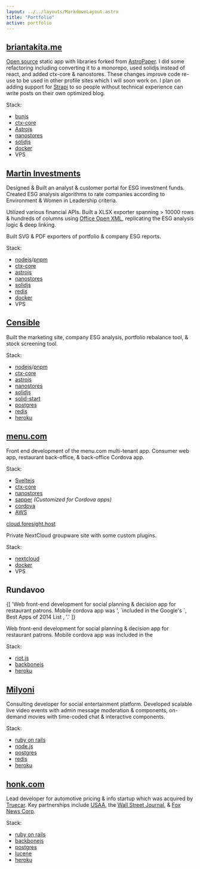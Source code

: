 ```yaml
---
layout: ../../layouts/MarkdownLayout.astro
title: "Portfolio"
active: portfolio
---
```


## [briantakita.me](https://briantakita.me)

[Open source](https://github.com/btakita/dev) static app with libraries forked
from [AstroPaper](https://astro-paper.pages.dev). I did some refactoring including converting it to a monorepo, 
used solidjs instead of react, and added ctx-core & nanostores. These changes improve code re-use to be used in 
other profile sites which I will soon work on. I plan on adding support for [Strapi](https://strapi.io/) to so 
people without technical experience can write posts on their own optimized blog.

Stack:

- [bunjs](https://bun.sh/)
- [ctx-core](https://github.com/ctx-core/ctx-core)
- [Astrojs](https://astro.build/)
- [nanostores](https://github.com/nanostores/nanostores)
- [solidjs](https://www.solidjs.com/)
- [docker](https://www.docker.com/)
- VPS

## [Martin Investments](https://www.martin-investments.com/)

Designed & Built an analyst & customer portal for ESG investment funds. Created ESG analysis algorithms to rate
companies according to Environment & Women in Leadership criteria.

Utilized various financial APIs. Built a XLSX
exporter spanning > 10000 rows & hundreds of columns using
[Office Open XML](https://en.wikipedia.org/wiki/Office_Open_XML), replicating the ESG analysis logic & deep linking.

Built SVG & PDF exporters of portfolio & company ESG reports.

Stack:

- [nodejs](https://nodejs.org)/[pnpm](https://pnpm.io/)
- [ctx-core](https://github.com/ctx-core/ctx-core)
- [astrojs](https://astro.build/)
- [nanostores](https://github.com/nanostores/nanostores)
- [solidjs](https://www.solidjs.com/)
- [redis](https://redis.io/)
- [docker](https://www.docker.com/)
- VPS

## [Censible](http://censible.co/)

Built the marketing site, company ESG analysis, portfolio rebalance tool, & stock screening tool.

Stack:

- [nodejs](https://nodejs.org)/[pnpm](https://pnpm.io/)
- [ctx-core](https://github.com/ctx-core/ctx-core)
- [astrojs](https://astro.build/)
- [nanostores](https://github.com/nanostores/nanostores)
- [solidjs](https://www.solidjs.com/)
- [solid-start](https://start.solidjs.com/getting-started/what-is-solidstart)
- [postgres](https://www.postgresql.org/)
- [redis](https://redis.io/)
- [heroku](https://www.heroku.com/)

## [menu.com](https://menu.com)

Front end development of the menu.com multi-tenant app. Consumer web app, restaurant back-office, & back-office
Cordova app.

Stack:

- [Sveltejs](https://svelte.dev/)
- [ctx-core](https://github.com/ctx-core/ctx-core)
- [nanostores](https://github.com/nanostores/nanostores)
- [sapper](https://sapper.svelte.dev/) *(Customized for Cordova apps)*
- [cordova](https://cordova.apache.org/)
- [AWS](https://aws.amazon.com/)

[cloud.foresight.host](https://cloud.foresight.host)

Private NextCloud groupware site with some custom plugins.

Stack:

- [nextcloud](https://nextcloud.com/)
- [docker](https://www.docker.com/)
- VPS

## Rundavoo

<p>
	{[
		'Web front-end development for social planning & decision app for restaurant patrons. Mobile cordova app was ',
		`included in the Google's `,
		<A_target_blank href="https://www.techtimes.com/articles/21235/20141202/heres-best-apps-2014-list-google.htm">
			Best Apps of 2014 List
		</A_target_blank>,
		'.'
	]}
</p>
Web front-end development for social planning & decision app for restaurant patrons. Mobile cordova app was included
in the

Stack:

- [riot.js](https://riot.js.org/)
- [backbonejs](https://backbonejs.org/)
- [heroku](https://www.heroku.com/)

## [Milyoni](http://www.milyoni.com/)

Consulting developer for social entertainment platform. Developed scalable live video events with admin message
moderation & components, on-demand movies with time-coded chat & interactive components.

Stack:

- [ruby on rails](https://rubyonrails.org/)
- [node.js](https://nodejs.org)
- [postgres](https://www.postgresql.org/)
- [redis](https://redis.io/)
- [heroku](https://www.heroku.com/)

## [honk.com](https://honk.com)

Lead developer for automotive pricing & info startup which was acquired by [Truecar](https://www.truecar.com/). Key
partnerships include [USAA](https://www.usaa.com/), the [Wall Street Journal](https://www.wsj.com/), &
[Fox News Corp](https://www.foxcorporation.com/).

Stack:

- [ruby on rails](https://rubyonrails.org/)
- [backbonejs](https://backbonejs.org/)
- [postgres](https://www.postgresql.org/)
- [lucene](https://lucene.apache.org/)
- [heroku](https://www.heroku.com/)
